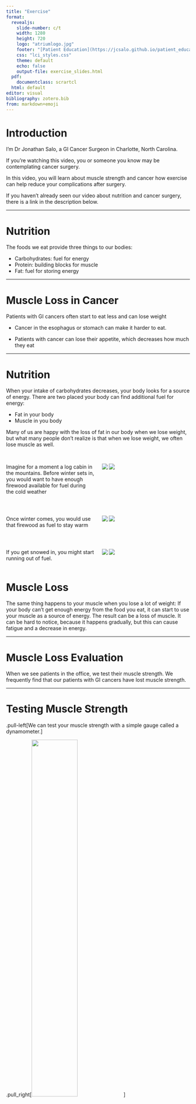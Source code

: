 ```yaml
---
title: "Exercise"
format: 
  revealjs:
    slide-number: c/t
    width: 1280
    height: 720
    logo: "atriumlogo.jpg"
    footer: "[Patient Education](https://jcsalo.github.io/patient_education/)"
    css: "lci_styles.css"
    theme: default
    echo: false
    output-file: exercise_slides.html
  pdf:
    documentclass: scrartcl
  html: default
editor: visual
bibliography: zotero.bib
from: markdown+emoji
---
```


# Introduction

I’m Dr Jonathan Salo, a GI Cancer Surgeon in Charlotte, North Carolina.

If you're watching this video, you or someone you know may be contemplating cancer surgery.

In this video, you will learn about muscle strength and cancer how exercise can help reduce your complications after surgery.

If you haven't already seen our video about nutrition and cancer surgery, there is a link in the description below.

------------------------------------------------------------------------

# Nutrition

The foods we eat provide three things to our bodies:

-   Carbohydrates: fuel for energy
-   Protein: building blocks for muscle
-   Fat: fuel for storing energy

------------------------------------------------------------------------

# Muscle Loss in Cancer

Patients with GI cancers often start to eat less and can lose weight

-   Cancer in the esophagus or stomach can make it harder to eat.

-   Patients with cancer can lose their appetite, which decreases how much they eat

------------------------------------------------------------------------

# Nutrition

When your intake of carbohydrates decreases, your body looks for a source of energy. There are two placed your body can find additional fuel for energy:

-   Fat in your body
-   Muscle in you body

Many of us are happy with the loss of fat in our body when we lose weight, but what many people don't realize is that when we lose weight, we often lose muscle as well.

## 

::::: columns
::: {.column .fragment width="50%"}
Imagine for a moment a log cabin in the mountains. Before winter sets in, you would want to have enough firewood available for fuel during the cold weather
:::

::: {.column .fragment width="50%"}
![](images/cabin-918914_1920.jpg) ![](images/chainsaw-2396616_1920.jpg)
:::
:::::

## 

::::: columns
::: {.column .fragment width="50%"}
Once winter comes, you would use that firewood as fuel to stay warm
:::

::: {.column .fragment width="50%"}
![](images/wood-1146640_1920.jpg) ![](images/fireplace-5103159_1920.jpg)
:::
:::::

## 

::::: columns
::: {.column .fragment width="50%"}
If you get snowed in, you might start running out of fuel.
:::

::: {.column .fragment width="50%"}
![](images/log-building-340492_1920.jpg) ![](images/fire-4411097_1920.jpg)
:::
:::::

# Muscle Loss

The same thing happens to your muscle when you lose a lot of weight: If your body can't get enough energy from the food you eat, it can start to use your muscle as a source of energy. The result can be a loss of muscle. It can be hard to notice, because it happens gradually, but this can cause fatigue and a decrease in energy.

------------------------------------------------------------------------

# Muscle Loss Evaluation

When we see patients in the office, we test their muscle strength. We frequently find that our patients with GI cancers have lost muscle strength.

------------------------------------------------------------------------

# Testing Muscle Strength

.pull-left\[We can test your muscle strength with a simple gauge called a dynamometer.\]

.pull_right\[<img src="images/450px-Hand_dynamometer.jpg" width="50%" height="50%"/>\]

------------------------------------------------------------------------

# Patient Health and Esophagectomy Outcomes

About half of our patients have good strength, shown in green. A quarter are have low strength, shown in red Another quarter are in the middle, shown in yellow

------------------------------------------------------------------------

```r
library(ggplot2)

#create data frame
data <- data.frame("Group" = c('Good', 'Middle', 'Low'),
                   "amount" = c(50, 25, 25),
                   "risk" = c(.1,.05,.005),
                   "pos" = c(75,13,36))
data<-data[order(-data$risk),]
data$category<-factor(data$Group, levels = c("Low","Middle","Good"))
legend_ord<-c("Good","Middle","Low")

#create pie chart
ggplot(data, aes(x="", y=amount, fill=Group)) +
  geom_bar(stat="identity", width=1) +
  coord_polar("y", start=pi) +
  theme_void()+
  #scale_fill_discrete(breaks=legend_ord)
  scale_fill_manual(values=c("#008450","#EFB700","#B81D13"), breaks=legend_ord)+
  theme(legend.position="none")+
  geom_text(aes(x=1, y = pos, label = Group),size=8)+
  labs(title="Muscle Strength", face="bold", size=14)+
  theme(plot.title=element_text(size=20, face="bold", hjust=0.5))

#data

```

------------------------------------------------------------------------

The risk of pneumonia after esophagectomy depends upon muscle strength. For patients with good strength, the rate of pneumonia is 5%. But for the group with low strength, the rate of pneumonia is 20%.

------------------------------------------------------------------------

```r
library(ggplot2)
df1<-data.frame(pneumonia=c(0.20,0.10,0.05),strength=c("Low","Middle","Good"),pneumonia_labels =c("20%\nLow\nStrength","10%\nMiddle","5%\nGood"))
strengths=c("Low","Middle","Good")
group_widths=c(25,25,50)
p<-ggplot(data=df1, aes(x=strength,y=pneumonia))+
  geom_bar(stat="identity", fill=c("#B81D13","#EFB700","#008450"))+scale_x_discrete(limits=strengths)+scale_y_continuous(labels = scales::percent_format(accuracy=1)) +
        geom_text(aes(label=pneumonia_labels),vjust=1.2, color="white",size=11)+
  theme_minimal()+
  theme( axis.text=element_text(size=20,face="bold"),axis.title.x=element_text(size=20, face="bold"),axis.title.y=element_text(size=20, face="bold"),plot.title = element_text(hjust=0.5,face="bold",size=24)) +
  ggtitle("Risk of Pneumonia after Esophagectomy") +
  labs(y="Percent With Pneumonia",x="Muscle Strength") 
p
```

------------------------------------------------------------------------

## Muscle Strength and Esophagectomy

::::: columns
::: {.column .fragment width="50%"}
The results of our research suggest a simple answer: The risk of pneumonia after surgery is related to a patient's muscle strength
:::

::: {.column .fragment width="50%"}
![](images/emancipation-156066_1280.png)
:::
:::::

## 

::::: columns
::: {.column .fragment width="50%"}
Now this doesn't mean that you need to look like this to be able to get through your esophagectomy
:::

::: {.column .fragment width="50%"}
![](images/man-461195_1920.jpg)
:::
:::::

The good news is that you can increase your muscle mass before surgery in two very simple ways:

-   Good nutrition with lots of protein

-   Exercise

------------------------------------------------------------------------

To rebuild muscle, the average man needs to consume 75 grams of protein per day, and women at least 60 grams.

If you haven't watched our video on Nutrition for Esophageal Cancer Treatment, there will be a link at the end of the video.

------------------------------------------------------------------------

# Exercise

When it comes to exercise, we ask our patients to engage in 30 minutes of vigorous exercise 6 days per week in preparation for surgery.

We define *vigorous* exercise as working hard enough that it's hard to carry on a conversation while exercising. You should still be able to breath easily, but working just hard enough that talking is difficult.

It's important to start slow, especially if you haven't been used to exercising.

------------------------------------------------------------------------

# Heart Rate

Another way to judge your heart rate is to use a heart rate monitor. The following is an approximate range of heart rate during exerise:

| Age | Minimum | Maximum |
|-----|---------|---------|
| 40  | 125     | 150     |
| 50  | 120     | 145     |
| 60  | 112     | 135     |
| 70  | 105     | 127     |

------------------------------------------------------------------------

# Heart Rate Monitors

::::: columns
::: {.column .fragment width="50%"}
A heart rate monitor doesn't need to be expensive.

Here are some monitors from either WalMart or Amazon for less than \$25:
:::

::: {.column .fragment width="50%"}
![](images/fm_1.jpg) ![](images/fm_2.jpg) ![](images/fm_3.jpg)
:::
:::::

# Exercise Options

::::: columns
::: {.column .fragment width="50%"}
If you have access to a gym, that would be an excellent option. You'll be surrounded by other people who are exercising, and that can help you get started.
:::

::: {.column .fragment width="50%"}
![](images/sports-1962574_1920.jpg)
:::
:::::

## Exercise Bike

::::: columns
::: {.column .fragment width="50%"}
A stationary exercise bike is a great option. If allows you to exercise consistently despite the weather, and it's more convenient than going to the gym.
:::

::: {.column .fragment width="50%"}
![](images/00o0o_fZ5KwSJXSH2z_0v20t2_1200x900.jpg)
:::
:::::

## Exercise Bike

::::: columns
::: {.column .fragment width="50%"}
An exercise bike doesn't need to be expensive. Here are some examples of bikes offered on Craigslist.
:::

::: {.column .fragment width="50%"}
![](images/00t0t_bUUWOrlZtvZz_0t20CI_1200x900.jpg) ![](images/00U0U_7zZcZF7qli9z_0CI0t2_1200x900.jpg) ![](images/00O0O_iy4b4gud4DMz_0CI0t2_1200x900.jpg) ![](images/00101_hx38gIzONSPz_0lM0t2_1200x900.jpg)
:::
:::::

Keep in mind that a lot of people buy exercise equipment as part of a New Year's resolution, but then by February 1st they are collecting dust.

Don't be afraid to ask friends, family, and neighbors if anyone has a bike you can borrow as part of your cancer treatment.

------------------------------------------------------------------------

## Walking

::::: columns
::: {.column .fragment width="50%"}
Another option if you can't get access to a gym or exercise equipment is walking. Bear in mind that if you want to get the most benefit from walking, it will need to be a brisk.
:::

::: {.column .fragment width="50%"}
![](images/nature-2587309_1920.jpg)
:::
:::::

## 

::::: columns
::: {.column .fragment width="50%"}
If you choose to walk for exercise, it will be important to use a heart rate monitor to make sure you can push yourself to walk at a brisk pace. Remember: the goal is to work hard enough that you have difficulty talking while you're exercising.
:::

::: {.column .fragment width="50%"}
![](images/heart-rate-monitoring-device-1903997_1280.jpg)
:::
:::::

## 

::::: columns
::: {.column .fragment width="50%"}
If you have heart disease, or high blood pressure, I have one simple message before starting to exercise. Stop, and ask your primary care doctor or cardiologist before starting to exercise. They can help you design an exercise program that will be safe for you.
:::

::: {.column .fragment width="50%"}
![](images/stop-1374937_1920.jpg)
:::
:::::

## Good News

The good news is that with proper nutrition and exercise, you can increase your muscle strength, and we have good reason to believe this will reduce your risk of complications after surgery.

------------------------------------------------------------------------

If you or a family member have had an encounter with preparing for esophageal cancer surgery, I would love to hear about your experience, so please take a minute to leave a comment below. We're constantly creating new videos, so please subscribe to be notified of new videos when we post them.

------------------------------------------------------------------------

Here are some additional videos you may find helpful
